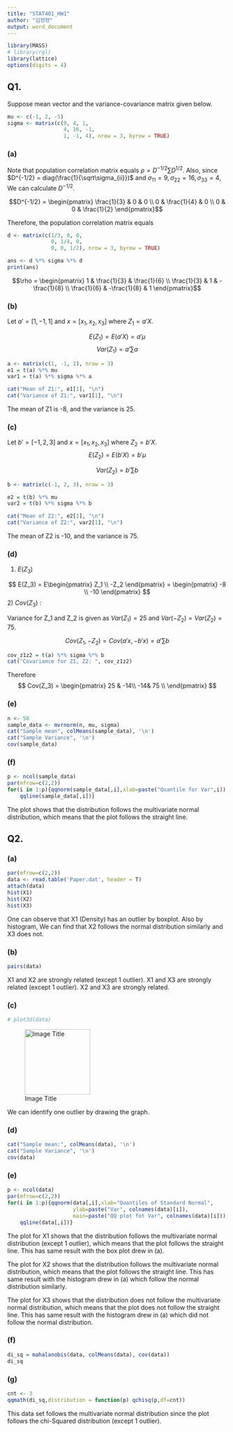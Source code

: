 ```yaml
---
title: "STAT401_HW1"
author: "김정현"
output: word_document
---
```

```r
library(MASS)
# library(rgl)
library(lattice)
options(digits = 4)
```
## Q1. 
Suppose mean vector and the variance-covariance matrix given below.

```r
mu <- c(-1, 2, -5)
sigma <- matrix(c(9, 4, 1,
                  4, 16, -1,
                  1, -1, 4), nrow = 3, byrow = TRUE)
```

### (a)
Note that population correlation matrix equals $\rho = D^{-1/2} \sum D^{1/2}$.
Also, since $D^{-1/2} = diag(\frac{1}{\sqrt\sigma_{ii}})$ and $\sigma_{11} = 9, \sigma_{22} = 16, \sigma_{33} = 4$, We can calculate $D^{-1/2}$.

$$D^{-1/2} = \begin{pmatrix}
\frac{1}{3} & 0 & 0 \\
0 & \frac{1}{4} & 0 \\
0 & 0 & \frac{1}{2}
\end{pmatrix}$$

Therefore, the population correlation matrix equals

```r
d <- matrix(c(1/3, 0, 0,
              0, 1/4, 0,
              0, 0, 1/2), nrow = 3, byrow = TRUE)

ans <- d %*% sigma %*% d
print(ans)
```

$$\rho = \begin{pmatrix}
1 & \frac{1}{3} & \frac{1}{6} \\
\frac{1}{3} & 1 & -\frac{1}{8} \\
\frac{1}{6} & -\frac{1}{8} & 1
\end{pmatrix}$$

### (b)

Let $a'= [1, -1, 1]$ and $x = [x_1, x_2, x_3]$ where $Z_1 = a'X$.

$$E(Z_1) = E(a'X) = a'\mu$$
$$Var(Z_1) = a'\sum a $$

```r
a <- matrix(c(1, -1, 1), nrow = 3)
e1 = t(a) %*% mu
var1 = t(a) %*% sigma %*% a

cat("Mean of Z1:", e1[1], "\n")
cat("Variance of Z1:", var1[1], "\n")

```
The mean of Z1 is -8, and the variance is 25.

### (c)
Let $b'= [-1, 2, 3]$ and $x = [x_1, x_2, x_3]$ where $Z_2 = b'X$.
$$E(Z_2) = E(b'X) = b'\mu$$

$$Var(Z_2) = b'\sum b$$
```r
b <- matrix(c(-1, 2, 3), nrow = 3)

e2 = t(b) %*% mu
var2 = t(b) %*% sigma %*% b

cat("Mean of Z2:", e2[1], "\n")
cat("Variance of Z2:", var2[1], "\n")

```
The mean of Z2 is -10, and the variance is 75.

### (d)
1) $E(Z_3)$

$$ E(Z_3) = E\begin{pmatrix}
Z_1 \\
-Z_2
\end{pmatrix}
= 
\begin{pmatrix}
-8 \\
-10
\end{pmatrix}
$$
2) $Cov(Z_3)$ :

Variance for Z_1 and Z_2 is given as $Var(Z_1) = 25$ and $Var(-Z_2) = Var(Z_2) = 75$.

$$Cov(Z_1, -Z_2) = Cov(a'x, -b'x) = a'\sum b$$
```r
cov_z1z2 = t(a) %*% sigma %*% b
cat("Covariance for Z1, Z2: ", cov_z1z2)
```

Therefore $$ Cov(Z_3) = 
\begin{pmatrix}
25 & -14\\
-14& 75 \\
\end{pmatrix}
$$

### (e)

```r
n <- 50
sample_data <- mvrnorm(n, mu, sigma)
cat("Sample mean", colMeans(sample_data), '\n')
cat("Sample Variance", '\n')
cov(sample_data)
```

### (f)
``` r
p <- ncol(sample_data)
par(mfrow=c(2,2))
for(i in 1:p){qqnorm(sample_data[,i],xlab=paste("Quantile for Var",i))
    qqline(sample_data[,i])}

```

The plot shows that the distribution follows the multivariate normal
distribution, which means that the plot follows the straight line.

## Q2.
### (a)
``` r
par(mfrow=c(2,2))
data <- read.table('Paper.dat', header = T)
attach(data)
hist(X1)
hist(X2)
hist(X3)

```

One can observe that X1 (Density) has an outlier by boxplot.
Also by histogram, We can find that X2 follows the normal distribution similarly and X3 does not.


### (b)
```r
pairs(data)
```

X1 and X2 are strongly related (except 1 outlier).
X1 and X3 are strongly related (except 1 outlier).
X2 and X3 are strongly related.

### (c)
```r
# plot3d(data)
```
![Image Title](3dplot.png){width=150px height=150px}


We can identify one outlier by drawing the graph.

### (d)

```r
cat("Sample mean:", colMeans(data), '\n')
cat("Sample Variance", '\n')
cov(data)
```

### (e)
```r
p <- ncol(data)
par(mfrow=c(2,2))
for(i in 1:p){qqnorm(data[,i],xlab="Quantiles of Standard Normal",
                     ylab=paste("Var", colnames(data)[i]),
                     main=paste("QQ plot fot Var", colnames(data)[i]))
    qqline(data[,i])}

```

The plot for X1 shows that the distribution follows the multivariate normal
distribution (except 1 outlier), which means that the plot follows the straight line. This has same result with the box plot drew in (a).

The plot for X2 shows that the distribution follows the multivariate normal
distribution, which means that the plot follows the straight line. This has same result with the histogram drew in (a) which follow the normal distribution similarly.

The plot for X3 shows that the distribution does not follow the multivariate normal distribution, which means that the plot does not follow the straight line. This has same result with the histogram drew in (a) which did not follow the normal distribution.


### (f)
```r
di_sq = mahalanobis(data, colMeans(data), cov(data))
di_sq
```

### (g)
```r
cnt <- 3
qqmath(di_sq,distribution = function(p) qchisq(p,df=cnt))
```

This data set follows the  multivariate normal distribution since the plot follows the chi-Squared distribution (except 1 outlier).